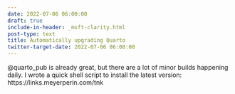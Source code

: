 ```yaml
---
date: 2022-07-06 06:00:00
draft: true
include-in-header: _msft-clarity.html
post-type: text
title: Automatically upgrading Quarto
twitter-target-date: 2022-07-06 06:00:00
---
```

@quarto_pub is already great, but there are a lot of minor builds happening daily. I wrote a quick shell script to install the latest version: https://links.meyerperin.com/tnk